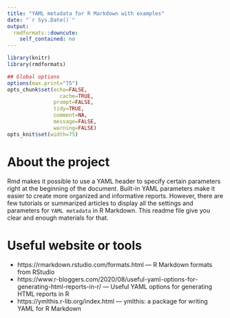 ---
title: "YAML metadata for R Markdown with examples"
date: "`r Sys.Date()`"
output:
  rmdformats::downcute:
    self_contained: no
---


```{r setup, include=FALSE}
library(knitr)
library(rmdformats)

## Global options
options(max.print="75")
opts_chunk$set(echo=FALSE,
	             cache=TRUE,
               prompt=FALSE,
               tidy=TRUE,
               comment=NA,
               message=FALSE,
               warning=FALSE)
opts_knit$set(width=75)
```

# About the project

Rmd makes it possible to use a YAML header to specify certain parameters right at the beginning of the document. Built-in YAML parameters make it easier to create more organized and informative reports. However, there are few tutorials or summarized articles to display all the settings and parameters for `YAML metadata` in R Markdown. This readme file give you clear and enough materials for that.

# Useful website or tools

-   https://rmarkdown.rstudio.com/formats.html --- R Markdown formats from RStudio 
-   https://www.r-bloggers.com/2020/08/useful-yaml-options-for-generating-html-reports-in-r/ --- Useful YAML options for generating HTML reports in R
-   https://ymlthis.r-lib.org/index.html --- ymlthis: a package for writing YAML for R Markdown
